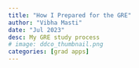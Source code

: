 ```yaml
---
title: "How I Prepared for the GRE"
author: "Vibha Masti"
date: "Jul 2023"
desc: My GRE study process
# image: ddco_thumbnail.png
categories: [grad apps]
---
```


